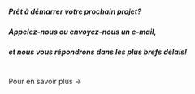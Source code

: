 
##### Prêt à démarrer votre prochain projet?
##### Appelez-nous ou envoyez-nous un e-mail,
##### et nous vous répondrons dans les plus brefs délais!

<br/>
 <Link to="/services/">Pour en savoir plus &rarr;</Link>